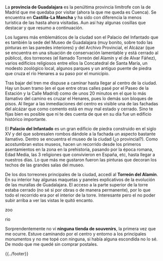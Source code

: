 <noinclude>{{header|1=Etapa 4: Guadalajara}}</noinclude>

{{guadalajara-header}}

La '''provincia de Guadalajara''' es la penúltima provincia limítrofe con la de Madrid que me quedaba por visitar (ahora la que me queda es Cuenca). Se encuentra en '''Castilla-La Mancha''' y ha sido con diferencia la menos turística de las hasta ahora visitadas. Aun así hay algunas cosillas que destacar y que resumo a continuación.

Los lugares más emblemáticos de la ciudad son el Palacio del Infantado que es también la sede del Museo de Guadalajara (muy bonito, sobre todo las pinturas en las paredes interiores) y del Archivo Provincial, el Alcázar (que se encuentra en una situación de conservación lamentable y está cerrado al público), dos torreones (el llamado Torreón del Alamín y el de Alvar Fáñez), varios edificios religiosos entre ellos la Concatedral de Santa María, un modesto zoológico local, algunos parques y un antiguo puente de piedra que cruza el río Henares a su paso por el municipio.

Tras bajar del tren me dispuse a caminar hasta llegar al centro de la ciudad. Hay un buen tramo (en el que entre otras calles pasé por el Paseo de la Estación y la Calle Madrid) como de unos 20 minutos en el que lo más llamativo del camino es cruzar el Henares, pues lo demás son bloques de pisos. Al llegar a las inmediaciones del centro es visible una de las fachadas del alcázar que como comento está en muy mal estado y cerrado. Sino te fijas bien es posible que ni te des cuenta de que en su día fue un edificio histórico importante.

El '''Palacio del Infantado''' es un gran edificio de piedra construido en el siglo XV y del que sobresalen rombos dándole a la fachada un aspecto bastante llamativo. Dentro se encuentra el museo de la ciudad (¿o provincial?). Como acostumbran estos museos, hacen un recorrido desde los primeros asentamientos en la zona en la prehistoria, pasando por la época romana, Edad Media, las 3 religiones que convivieron en España, etc, hasta llegar a nuestros días. Lo que más me gustaron fueron las pinturas que decoran los techos de las grandes salas del museo.

De los dos torreones principales de la ciudad, accedí al '''Torreón del Alamín'''. En su interior hay algunas maquetas y paneles explicativos de la evolución de las murallas de Guadalajara. El acceso a la parte superior de la torre estaba cerrado (no sé si por obras o de manera permanente), por lo que todo el recorrido era por el interior de la torre. Interesante pero el no poder subir arriba a ver las vistas le quitó encanto.

zoo

rio

Sorprendentemente no vi '''ninguna tienda de souvenirs''', la primera vez que me ocurre. Estuve caminando por el centro y entorno a los principales monumentos y no me topé con ninguna, si había alguna escondida no lo sé. De modo que me quedé sin comprar postales.


<!--{{galeria-etapa|1=|2=|3=|4=}}-->

<noinclude>{{navbox-etapa|pre-wiki=avila|pre-etapa=Etapa 3: Ávila|etapa=Etapa 4: Guadalajara|sig-wiki=madrid|sig-etapa=Etapa 6: Madrid}}</noinclude>

<noinclude>{{../footer}}</noinclude>

